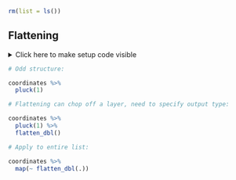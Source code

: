 ```r
rm(list = ls())
```


## Flattening

<details><summary>Click here to make setup code visible</summary>
```r
### Flattening

```
```r
library(tidyverse)
library(here)

komoot <- readRDS(here("data/komoot.rds"))

komoot_content <-
  komoot %>%
  pull(content)

coordinates <-
  komoot_content %>%
  map(list("features", 1, "geometry", "coordinates"))
```
</details>


```r
# Odd structure:
```
```r
coordinates %>%
  pluck(1)
```


```r
# Flattening can chop off a layer, need to specify output type:
```
```r
coordinates %>%
  pluck(1) %>%
  flatten_dbl()
```


```r
# Apply to entire list:
```
```r
coordinates %>%
  map(~ flatten_dbl(.))
```
